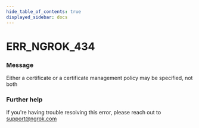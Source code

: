 ```yaml
---
hide_table_of_contents: true
displayed_sidebar: docs
---
```



# ERR_NGROK_434

### Message

Either a certificate or a certificate management policy may be specified, not both

### Further help

If you're having trouble resolving this error, please reach out to [support@ngrok.com](mailto:support@ngrok.com?subject=Help%20with%20ERR_NGROK_434)

<ErrorDetails error="err_ngrok_434" />
